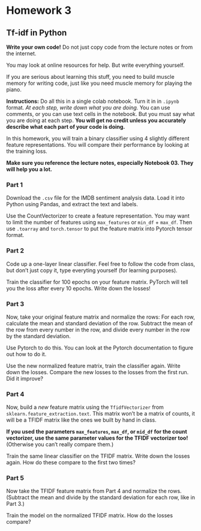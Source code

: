 # Homework 3

## Tf-idf in Python

**Write your own code!** Do not just copy code from the lecture notes or from the internet. 

You may look at online resources for help. But write everything yourself.

If you are serious about learning this stuff, you need to build muscle memory for writing code, just like you need muscle memory for playing the piano.

**Instructions:** Do all this in a single colab notebook. Turn it in in `.ipynb` format. *At each step, write down what you are doing.* You can use comments, or you can use text cells in the notebook. But you must say what you are doing at each step. **You will get no credit unless you accurately describe what each part of your code is doing.**

In this homework, you will train a binary classifier using 4 slightly different feature representations. You will compare their performance by looking at the training loss.

**Make sure you reference the lecture notes, especially Notebook 03. They will help you a lot.**

### Part 1

Download the `.csv` file for the IMDB sentiment analysis data. Load it into Python using Pandas, and extract the text and labels.

Use the CountVectorizer to create a feature representation. You may want to limit the number of features using `max_features` or `min_df` + `max_df`. Then use `.toarray` and `torch.tensor` to put the feature matrix into Pytorch tensor format.

### Part 2

Code up a one-layer linear classifier. Feel free to follow the code from class, but don't just copy it, type everyting yourself (for learning purposes).

Train the classifier for 100 epochs on your feature matrix. PyTorch will tell you the loss after every 10 epochs. Write down the losses!

### Part 3

Now, take your original feature matrix and normalize the rows: For each row, calculate the mean and standard deviation of the row. Subtract the mean of the row from every number in the row, and divide every number in the row by the standard deviation.

Use Pytorch to do this. You can look at the Pytorch documentation to figure out how to do it.

Use the new normalized feature matrix, train the classifier again. Write down the losses. Compare the new losses to the losses from the first run. Did it improve?


### Part 4

Now, build a *new* feature matrix using the `TfidfVectorizer` from `sklearn.feature_extraction.text`. This matrix won't be a matrix of counts, it will be a TFIDF matrix like the ones we built by hand in class.

**If you used the parameters `max_features`, `max_df`, or `mid_df` for the count vectorizer, use the same parameter values for the TFIDF vectorizer too!** (Otherwise you can't really compare them.)

Train the same linear classifier on the TFIDF matrix. Write down the losses again. How do these compare to the first two times?

### Part 5

Now take the TFIDF feature matrix from Part 4 and normalize the rows. (Subtract the mean and divide by the standard deviation for each row, like in Part 3.)

Train the model on the normalized TFIDF matrix. How do the losses compare?


